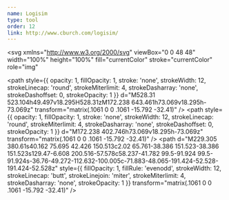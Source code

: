 ```yaml
---
name: Logisim
type: tool
order: 12
link: http://www.cburch.com/logisim/
---
```


<svg
  xmlns="http://www.w3.org/2000/svg"
  viewBox="0 0 48 48"
  width="100%"
  height="100%"
  fill="currentColor"
  stroke="currentColor"
  role="img"
>
  <path
    style={{
      opacity: 1,
      fillOpacity: 1,
      stroke: 'none',
      strokeWidth: 12,
      strokeLinecap: 'round',
      strokeMiterlimit: 4,
      strokeDasharray: 'none',
      strokeDashoffset: 0,
      strokeOpacity: 1
    }}
    d="M528.31 523.104h49.497v18.295H528.31zM172.238 643.461h73.069v18.295h-73.069z"
    transform="matrix(.1061 0 0 .1061 -15.792 -32.41)"
  />
  <path
    style={{
      opacity: 1,
      fillOpacity: 1,
      stroke: 'none',
      strokeWidth: 12,
      strokeLinecap: 'round',
      strokeMiterlimit: 4,
      strokeDasharray: 'none',
      strokeDashoffset: 0,
      strokeOpacity: 1
    }}
    d="M172.238 402.746h73.069v18.295h-73.069z"
    transform="matrix(.1061 0 0 .1061 -15.792 -32.41)"
  />
  <path
    d="M229.305 380.61s40.162 75.695 42.426 150.513c2.02 65.761-38.386 151.523-38.386 151.523s129.47-6.608 200.516-57.578c58.237-41.782 99.5-91.924 99.5-91.924s-36.76-49.272-112.632-100.005c-71.883-48.065-191.424-52.528-191.424-52.528z"
    style={{
      fillOpacity: 1,
      fillRule: 'evenodd',
      strokeWidth: 12,
      strokeLinecap: 'butt',
      strokeLinejoin: 'miter',
      strokeMiterlimit: 4,
      strokeDasharray: 'none',
      strokeOpacity: 1
    }}
    transform="matrix(.1061 0 0 .1061 -15.792 -32.41)"
  />
</svg>
